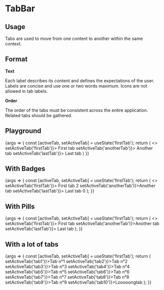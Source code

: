 
<Meta title="Components/TabBar" component={TabBar} />

# TabBar

## Usage

Tabs are used to move from one content to another within the same context.

## Format

**Text**

Each label describes its content and defines the expectations of the user. Labels are concise and use one or two words maximum. Icons are not allowed in tab labels.

**Order**

The order of the tabs must be consistent across the entire application. Related tabs should be gathered.

## Playground

<Canvas>
  <Story name="Standard">
    {args => {
      const [activeTab, setActiveTab] = useState('firstTab');
      return (
        <>
          <TabBar {...args}>
            <TabBar.Tab isActive={activeTab === 'firstTab'} onClick={() => setActiveTab('firstTab')}>
              First tab
            </TabBar.Tab>
            <TabBar.Tab isActive={activeTab === 'anotherTab'} onClick={() => setActiveTab('anotherTab')}>
              Another tab
            </TabBar.Tab>
            <TabBar.Tab isActive={activeTab === 'lastTab'} onClick={() => setActiveTab('lastTab')}>
              Last tab
            </TabBar.Tab>
          </TabBar>
        </>
      )
    }}
  </Story>
</Canvas>

<ArgsTable story="Standard" />

## With Badges

<Canvas>
  <Story name="With Badges">
    {args => {
      const [activeTab, setActiveTab] = useState('firstTab');
      return (
        <>
          <TabBar {...args}>
            <TabBar.Tab isActive={activeTab === 'firstTab'} onClick={() => setActiveTab('firstTab')}>
              First tab <Badge level="warning">2</Badge>
            </TabBar.Tab>
            <TabBar.Tab isActive={activeTab === 'anotherTab'} onClick={() => setActiveTab('anotherTab')}>Another tab</TabBar.Tab>
            <TabBar.Tab isActive={activeTab === 'lastTab'} onClick={() => setActiveTab('lastTab')}>
              Last tab <Badge level="danger">0</Badge>
            </TabBar.Tab>
          </TabBar>
        </>
      );
    }}
  </Story>
</Canvas>

## With Pills

<Canvas>
  <Story name="With Pills">
    {args => {
      const [activeTab, setActiveTab] = useState('firstTab');
      return (
        <>
          <TabBar {...args}>
            <TabBar.Tab isActive={activeTab === 'firstTab'} onClick={() => setActiveTab('firstTab')}>
              First tab <Pill level="warning" />
            </TabBar.Tab>
            <TabBar.Tab isActive={activeTab === 'anotherTab'} onClick={() => setActiveTab('anotherTab')}>Another tab</TabBar.Tab>
            <TabBar.Tab isActive={activeTab === 'lastTab'} onClick={() => setActiveTab('lastTab')}>
              Last tab <Pill level="danger" />
            </TabBar.Tab>
          </TabBar>
        </>
      );
    }}
  </Story>
</Canvas>

## With a lot of tabs

<Canvas>
  <Story name="Log of tabs">
    {args => {
      const [activeTab, setActiveTab] = useState('firstTab');
      return (
        <TabBar {...args}>
          <TabBar.Tab isActive={activeTab === 'tab1'} onClick={() => setActiveTab('tab1')}>Tab n°1</TabBar.Tab>
          <TabBar.Tab isActive={activeTab === 'tab2'} onClick={() => setActiveTab('tab2')}>Tab n°2</TabBar.Tab>
          <TabBar.Tab isActive={activeTab === 'tab3'} onClick={() => setActiveTab('tab3')}>Tab n°3</TabBar.Tab>
          <TabBar.Tab isActive={activeTab === 'tab4'} onClick={() => setActiveTab('tab4')}>Tab n°4</TabBar.Tab>
          <TabBar.Tab isActive={activeTab === 'tab5'} onClick={() => setActiveTab('tab5')}>Tab n°5</TabBar.Tab>
          <TabBar.Tab isActive={activeTab === 'tab6'} onClick={() => setActiveTab('tab6')}>Tab n°6</TabBar.Tab>
          <TabBar.Tab isActive={activeTab === 'tab7'} onClick={() => setActiveTab('tab7')}>Tab n°7</TabBar.Tab>
          <TabBar.Tab isActive={activeTab === 'tab8'} onClick={() => setActiveTab('tab8')}>Tab n°8</TabBar.Tab>
          <TabBar.Tab isActive={activeTab === 'tab9'} onClick={() => setActiveTab('tab9')}>Tab n°9</TabBar.Tab>
          <TabBar.Tab isActive={activeTab === 'tab10'} onClick={() => setActiveTab('tab10')}>Looooongtab</TabBar.Tab>
        </TabBar>
      );
    }}
  </Story>
</Canvas>

